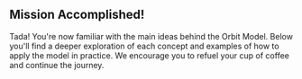 
## Mission Accomplished!

Tada! You're now familiar with the main ideas behind the Orbit Model.
Below you'll find a deeper exploration of each concept
and examples of how to apply the model in practice. We encourage you to
refuel your cup of coffee and continue the journey.

